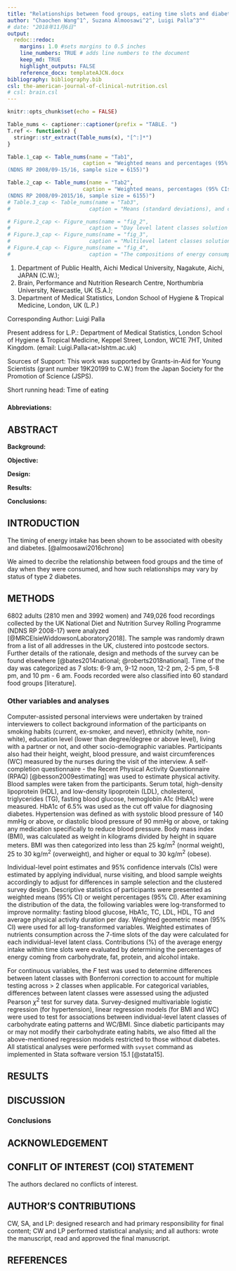 ```yaml
---
title: "Relationships between food groups, eating time slots and diabetes status in adults from the UK National Diet and Nutrition Survey (2008–2017)"
author: "Chaochen Wang^1^, Suzana Almoosawi^2^, Luigi Palla^3^"
# date: "2018年11月6日"
output: 
  redoc::redoc:
    margins: 1.0 #sets margins to 0.5 inches
    line_numbers: TRUE # adds line numbers to the document
    keep_md: TRUE
    highlight_outputs: FALSE
    reference_docx: templateAJCN.docx
bibliography: bibliography.bib
csl: the-american-journal-of-clinical-nutrition.csl
# csl: brain.csl
---
```


```r
knitr::opts_chunk$set(echo = FALSE)
```




```r
Table_nums <- captioner::captioner(prefix = "TABLE. ")
T.ref <- function(x) {
  stringr::str_extract(Table_nums(x), "[^:]*")
}

Table.1_cap <- Table_nums(name = "Tab1", 
                        caption = "Weighted means and percentages (95% CI) of the nutrients intake according to individual level carbohydrate eating classes. 
(NDNS RP 2008/09-15/16, sample size = 6155)")

Table.2_cap <- Table_nums(name = "Tab2",
                        caption = "Weighted means, percentages (95% CIs) of the characteristics by latent class memberships in the UK adults.
(NDNS RP 2008/09-2015/16, sample size = 6155)")
# Table.3_cap <- Table_nums(name = "Tab3", 
#                         caption = "Means (standard deviations), and counts (%) of the characteristics of different types of carbohydrate eating days.")

# Figure.2_cap <- Figure_nums(name = "fig_2", 
#                         caption = "Day level latent classes solution for carbohydrate temporal eating patterns.")
# Figure.3_cap <- Figure_nums(name = "fig_3", 
#                         caption = "Multilevel latent classes solution for carbohydrate temporal eating patterns: 3 classes in day level, 3 classes in individual level.")
# Figure.4_cap <- Figure_nums(name = "fig_4", 
#                         caption = "The compositions of energy consumption within each time slot by individual level carbohydrate eating classes.")

```


1. Department of Public Health, Aichi Medical University, Nagakute, Aichi, JAPAN (C.W.);
3. Brain, Performance and Nutrition Research Centre, Northumbria University, Newcastle, UK (S.A.);
1. Department of Medical Statistics, London School of Hygiene & Tropical Medicine, London, UK (L.P.)

Corresponding Author: Luigi Palla

Present address for L.P.: Department of Medical Statistics, London School of Hygiene & Tropical Medicine, Keppel Street, London, WC1E 7HT, United Kingdom. (email: Luigi.Palla\<at\>lshtm.ac.uk)

Sources of Support: This work was supported by Grants-in-Aid for Young Scientists (grant number 19K20199 to C.W.) from the Japan Society for the Promotion of Science (JSPS).

Short running head: Time of eating 

##### 

**Abbreviations:** 

<!-- MLCA, multilevel latent class analysis; T2D, type 2 diabetes; CVD, cardiovascular disease; NDNS RP, National Diet and Nutrition Survey Rolling Programme; PHE, Public Health England; FSA, Food Standards Agency; PSU, primary sampling units; BMI, body mass index; WC, waist circumferences; HDL, high-density lipoprotein; LDL, low-density lipoprotein; TG, triglycerides; HbA1c, hemoglobin A1c; CI, confidence interval. -->


##### 

## ABSTRACT


**Background:**

**Objective:**

**Design:**

**Results:**

**Conclusions:**


##### 

## INTRODUCTION

The timing of energy intake has been shown to be associated with obesity and diabetes. [@almoosawi2016chrono] 

We aimed to decribe the relationship between food groups and the time of day when they were consumed, and how such relationships may vary by status of type 2 diabetes.

## METHODS 


6802 adults (2810 men and 3992 women) and 749,026 food recordings collected by the UK National Diet and Nutrition Survey Rolling Programme (NDNS RP 2008-17) were analyzed [@MRCElsieWiddowsonLaboratory2018]. The sample was randomly drawn from a list of all addresses in the UK, clustered into postcode sectors. Further details of the rationale, design and methods of the survey can be found elsewhere [@bates2014national; @roberts2018national]. Time of the day was categorized as 7 slots: 6-9 am, 9-12 noon, 12-2 pm, 2-5 pm, 5-8 pm, and 10 pm - 6 am. Foods recorded were also classified into 60 standard food groups [literature]. 






### Other variables and analyses

Computer-assisted personal interviews were undertaken by trained interviewers to collect background information of the participants on smoking habits (current, ex-smoker, and never), ethnicity (white, non-white), education level (lower than degree/degree or above level), living with a partner or not, and other socio-demographic variables. Participants also had their height, weight, blood pressure, and waist circumferences (WC) measured by the nurses during the visit of the interview. A self-completion questionnaire - the Recent Physical Activity Questionnaire (RPAQ) [@besson2009estimating] was used to estimate physical activity. Blood samples were taken from the participants. Serum total, high-density lipoprotein (HDL), and low-density lipoprotein (LDL), cholesterol, triglycerides (TG), fasting blood glucose, hemoglobin A1c (HbA1c) were measured. HbA1c of 6.5% was used as the cut off value for diagnosing diabetes. Hypertension was defined as with systolic blood pressure of 140 mmHg or above, or diastolic blood pressure of 90 mmHg or above, or taking any medication specifically to reduce blood pressure. Body mass index (BMI), was calculated as weight in kilograms divided by height in square meters. BMI was then categorized into less than 25 kg/m^2^ (normal weight), 25 to 30 kg/m^2^ (overweight), and higher or equal to 30 kg/m^2^ (obese).

Individual-level point estimates and 95% confidence intervals (CIs) were estimated by applying individual, nurse visiting, and blood sample weights accordingly to adjust for differences in sample selection and the clustered survey design. Descriptive statistics of participants were presented as weighted means (95% CI) or weight percentages (95% CI). After examining the distribution of the data, the following variables were log-transformed to improve normality: fasting blood glucose, HbA1c, TC, LDL, HDL, TG and average physical activity duration per day. Weighted geometric mean (95% CI) were used for all log-transformed variables. Weighted estimates of nutrients consumption across the 7-time slots of the day were calculated for each individual-level latent class. Contributions (%) of the average energy intake within time slots were evaluated by determining the percentages of energy coming from carbohydrate, fat, protein, and alcohol intake. 

For continuous variables, the *F* test was used to determine differences between latent classes with Bonferroni correction to account for multiple testing across > 2 classes when applicable. For categorical variables, differences between latent classes were assessed using the adjusted Pearson $\chi^2$ test for survey data. Survey-designed multivariable logistic regression (for hypertension), linear regression models (for BMI and WC) were used to test for associations between individual-level latent classes of carbohydrate eating patterns and WC/BMI. Since diabetic participants may or may not modify their carbohydrate eating habits, we also fitted all the above-mentioned regression models restricted to those without diabetes. All statistical analyses were performed with `svyset` command as implemented in Stata software version 15.1 [@stata15]. 

## RESULTS



## DISCUSSION 


### Conclusions


## ACKNOWLEDGEMENT 

## CONFLIT OF INTEREST (COI) STATEMENT
The authors declared no conflicts of interest.

## AUTHOR'S CONTRIBUTIONS

CW, SA, and LP: designed research and had primary responsibility for final content; CW and LP performed statistical analysis; and all authors: wrote the manuscript, read and approved the final manuscript.

#####

## REFERENCES



